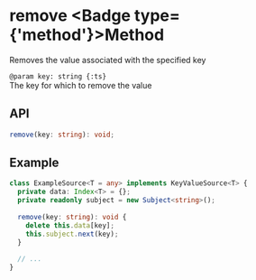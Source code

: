 
# remove <Badge type={'method'}>Method</Badge>

Removes the value associated with the specified key

`@param key: string {:ts}`  
The key for which to remove the value

## API

```ts copy
remove(key: string): void;
```

## Example

```ts copy
class ExampleSource<T = any> implements KeyValueSource<T> {
  private data: Index<T> = {};
  private readonly subject = new Subject<string>();
  
  remove(key: string): void {
    delete this.data[key];
    this.subject.next(key);
  }
  
  // ...
}
```
